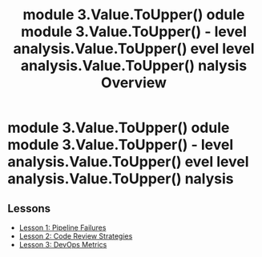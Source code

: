 ﻿---
title: " module 3.Value.ToUpper() odule  module 3.Value.ToUpper()  -  level analysis.Value.ToUpper() evel  level analysis.Value.ToUpper() nalysis Overview"
---

#  module 3.Value.ToUpper() odule  module 3.Value.ToUpper()  -  level analysis.Value.ToUpper() evel  level analysis.Value.ToUpper() nalysis

## Lessons
* [Lesson 1: Pipeline Failures](lesson-1.mdx)
* [Lesson 2: Code Review Strategies](lesson-2.mdx)
* [Lesson 3: DevOps Metrics](lesson-3.mdx)
